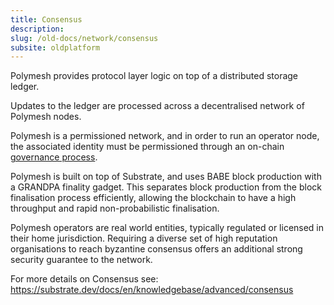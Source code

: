 ```yaml
---
title: Consensus
description:
slug: /old-docs/network/consensus
subsite: oldplatform
---
```


Polymesh provides protocol layer logic on top of a distributed storage ledger.

Updates to the ledger are processed across a decentralised network of Polymesh nodes.

Polymesh is a permissioned network, and in order to run an operator node, the associated identity must be permissioned through an on-chain [governance process](./governance.md).

Polymesh is built on top of Substrate, and uses BABE block production with a GRANDPA finality gadget. This separates block production from the block finalisation process efficiently, allowing the blockchain to have a high throughput and rapid non-probabilistic finalisation.

Polymesh operators are real world entities, typically regulated or licensed in their home jurisdiction. Requiring a diverse set of high reputation organisations to reach byzantine consensus offers an additional strong security guarantee to the network.

For more details on Consensus see:  
<https://substrate.dev/docs/en/knowledgebase/advanced/consensus>